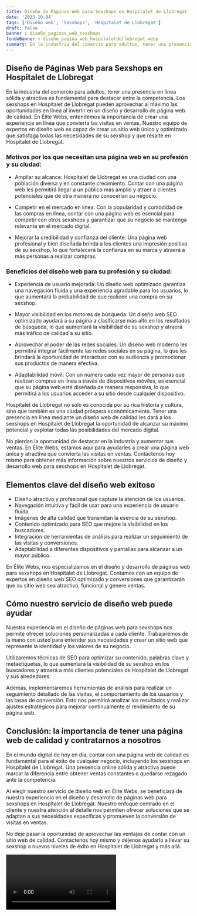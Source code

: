 ```yaml
---
title: Diseño de Páginas Web para Sexshops en Hospitalet de Llobregat
date: '2023-10-04'
tags: ['Diseño web', 'Sexshops', 'Hospitalet de Llobregat']
draft: false
banner : diseño_paginas_web_sexshops
fondoBanner : diseño_pagina_web_hospitaletdellobregat.webp
summary: En la industria del comercio para adultos, tener una presencia en línea sólida y atractiva es fundamental para destacar entre la competencia. Los sexshops en Hospitalet de Llobregat pueden aprovechar al máximo las oportunidades en línea al invertir en un diseño y desarrollo de página web de calidad. En Élite Webs, entendemos la importancia de crear una experiencia en línea que convierta las visitas en ventas. Nuestro equipo de expertos en diseño web es capaz de crear un sitio web único y optimizado que satisfaga todas las necesidades de su sexshop y que resalte en Hospitalet de Llobregat.
---
```


## Diseño de Páginas Web para Sexshops en Hospitalet de Llobregat

En la industria del comercio para adultos, tener una presencia en línea sólida y atractiva es fundamental para destacar entre la competencia. Los sexshops en Hospitalet de Llobregat pueden aprovechar al máximo las oportunidades en línea al invertir en un diseño y desarrollo de página web de calidad. En Élite Webs, entendemos la importancia de crear una experiencia en línea que convierta las visitas en ventas. Nuestro equipo de expertos en diseño web es capaz de crear un sitio web único y optimizado que satisfaga todas las necesidades de su sexshop y que resalte en Hospitalet de Llobregat.

### Motivos por los que necesitan una página web en su profesión y su ciudad:

- Ampliar su alcance: Hospitalet de Llobregat es una ciudad con una población diversa y en constante crecimiento. Contar con una página web les permitirá llegar a un público más amplio y atraer a clientes potenciales que de otra manera no conocerían su negocio.

- Competir en el mercado en línea: Con la popularidad y comodidad de las compras en línea, contar con una página web es esencial para competir con otros sexshops y garantizar que su negocio se mantenga relevante en el mercado digital.

- Mejorar la credibilidad y confianza del cliente: Una página web profesional y bien diseñada brinda a los clientes una impresión positiva de su sexshop, lo que fortalecerá la confianza en su marca y atraerá a más personas a realizar compras.

### Beneficios del diseño web para su profesión y su ciudad:

- Experiencia de usuario mejorada: Un diseño web optimizado garantiza una navegación fluida y una experiencia agradable para los usuarios, lo que aumentará la probabilidad de que realicen una compra en su sexshop.

- Mayor visibilidad en los motores de búsqueda: Un diseño web SEO optimizado ayudará a su página a clasificarse más alto en los resultados de búsqueda, lo que aumentará la visibilidad de su sexshop y atraerá más tráfico de calidad a su sitio.

- Aprovechar el poder de las redes sociales: Un diseño web moderno les permitirá integrar fácilmente las redes sociales en su página, lo que les brindará la oportunidad de interactuar con su audiencia y promocionar sus productos de manera efectiva.

- Adaptabilidad móvil: Con un número cada vez mayor de personas que realizan compras en línea a través de dispositivos móviles, es esencial que su página web esté diseñada de manera responsiva, lo que permitirá a los usuarios acceder a su sitio desde cualquier dispositivo.

Hospitalet de Llobregat no solo es conocida por su rica historia y cultura, sino que también es una ciudad próspera económicamente. Tener una presencia en línea mediante un diseño web de calidad les dará a los sexshops en Hospitalet de Llobregat la oportunidad de alcanzar su máximo potencial y explotar todas las posibilidades del mercado digital.

No pierdan la oportunidad de destacar en la industria y aumentar sus ventas. En Élite Webs, estamos aquí para ayudarles a crear una página web única y atractiva que convierta las visitas en ventas. Contáctenos hoy mismo para obtener más información sobre nuestros servicios de diseño y desarrollo web para sexshops en Hospitalet de Llobregat.

<GifSeo />

<Cta />

## Elementos clave del diseño web exitoso

- Diseño atractivo y profesional que capture la atención de los usuarios.
- Navegación intuitiva y fácil de usar para una experiencia de usuario fluida.
- Imágenes de alta calidad que transmitan la esencia de su sexshop.
- Contenido optimizado para SEO que mejore la visibilidad en los buscadores.
- Integración de herramientas de análisis para realizar un seguimiento de las visitas y conversiones.
- Adaptabilidad a diferentes dispositivos y pantallas para alcanzar a un mayor público.

En Élite Webs, nos especializamos en el diseño y desarrollo de páginas web para sexshops en Hospitalet de Llobregat. Contamos con un equipo de expertos en diseño web SEO optimizado y conversiones que garantizarán que su sitio web sea atractivo, funcional y genere ventas.

## Cómo nuestro servicio de diseño web puede ayudar

Nuestra experiencia en el diseño de páginas web para sexshops nos permite ofrecer soluciones personalizadas a cada cliente. Trabajaremos de la mano con usted para entender sus necesidades y crear un sitio web que represente la identidad y los valores de su negocio.

Utilizaremos técnicas de SEO para optimizar su contenido, palabras clave y metaetiquetas, lo que aumentará la visibilidad de su sexshop en los buscadores y atraerá a más clientes potenciales de Hospitalet de Llobregat y sus alrededores.

Además, implementaremos herramientas de análisis para realizar un seguimiento detallado de las visitas, el comportamiento de los usuarios y las tasas de conversión. Esto nos permitirá analizar los resultados y realizar ajustes estratégicos para mejorar continuamente el rendimiento de su página web.

## Conclusión: la importancia de tener una página web de calidad y contratarnos a nosotros

En el mundo digital de hoy en día, contar con una página web de calidad es fundamental para el éxito de cualquier negocio, incluyendo los sexshops en Hospitalet de Llobregat. Una presencia online sólida y atractiva puede marcar la diferencia entre obtener ventas constantes o quedarse rezagado ante la competencia.

Al elegir nuestro servicio de diseño web en Élite Webs, se beneficiará de nuestra experiencia en el diseño y desarrollo de páginas web para sexshops en Hospitalet de Llobregat. Nuestro enfoque centrado en el cliente y nuestra atención al detalle nos permiten ofrecer soluciones que se adaptan a sus necesidades específicas y promueven la conversión de visitas en ventas.

No deje pasar la oportunidad de aprovechar las ventajas de contar con un sitio web de calidad. Contáctenos hoy mismo y déjenos ayudarlo a llevar su sexshop a nuevos niveles de éxito en Hospitalet de Llobregat y más allá.

<Video />

<CtaBot job='Sexshops' city='Hospitalet de Llobregat'/>

<Gmaps query='Hospitalet de Llobregat+españa+maps' />